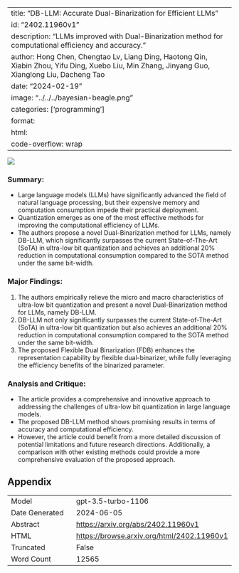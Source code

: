 
---
title: "DB-LLM: Accurate Dual-Binarization for Efficient LLMs"
id: "2402.11960v1"
description: "LLMs improved with Dual-Binarization method for computational efficiency and accuracy."
author: Hong Chen, Chengtao Lv, Liang Ding, Haotong Qin, Xiabin Zhou, Yifu Ding, Xuebo Liu, Min Zhang, Jinyang Guo, Xianglong Liu, Dacheng Tao
date: "2024-02-19"
image: "../../../bayesian-beagle.png"
categories: ['programming']
format:
  html:
    code-overflow: wrap
---

![](../../../bayesian-beagle.png)

### Summary:
- Large language models (LLMs) have significantly advanced the field of natural language processing, but their expensive memory and computation consumption impede their practical deployment.
- Quantization emerges as one of the most effective methods for improving the computational efficiency of LLMs.
- The authors propose a novel Dual-Binarization method for LLMs, namely DB-LLM, which significantly surpasses the current State-of-The-Art (SoTA) in ultra-low bit quantization and achieves an additional 20% reduction in computational consumption compared to the SOTA method under the same bit-width.

### Major Findings:
1. The authors empirically relieve the micro and macro characteristics of ultra-low bit quantization and present a novel Dual-Binarization method for LLMs, namely DB-LLM.
2. DB-LLM not only significantly surpasses the current State-of-The-Art (SoTA) in ultra-low bit quantization but also achieves an additional 20% reduction in computational consumption compared to the SOTA method under the same bit-width.
3. The proposed Flexible Dual Binarization (FDB) enhances the representation capability by flexible dual-binarizer, while fully leveraging the efficiency benefits of the binarized parameter.

### Analysis and Critique:
- The article provides a comprehensive and innovative approach to addressing the challenges of ultra-low bit quantization in large language models.
- The proposed DB-LLM method shows promising results in terms of accuracy and computational efficiency.
- However, the article could benefit from a more detailed discussion of potential limitations and future research directions. Additionally, a comparison with other existing methods could provide a more comprehensive evaluation of the proposed approach.

## Appendix

|          |          |
|----------|----------|
| Model     | gpt-3.5-turbo-1106       |
| Date Generated     | 2024-06-05       |
| Abstract | [https://arxiv.org/abs/2402.11960v1](https://arxiv.org/abs/2402.11960v1)        |
| HTML     | [https://browse.arxiv.org/html/2402.11960v1](https://browse.arxiv.org/html/2402.11960v1)       |
| Truncated       | False       |
| Word Count       | 12565       |